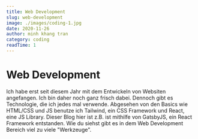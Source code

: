```yaml
---
title: Web Development
slug: web-development
image: ./images/coding-1.jpg
date: 2020-11-26
author: minh khang tran
category: coding
readTime: 1
---
```



<h1 className="title">Web Development</h1>

<p>


Ich habe erst seit diesem Jahr mit dem Entwickeln von Websiten angefangen. Ich bin daher noch ganz frisch dabei. Dennoch gibt es Technologie, die ich jedes mal verwende. Abgesehen von den Basics wie HTML/CSS und JS benutze ich Tailwind, ein CSS Framework und React, eine JS Library. Dieser Blog hier ist z.B. ist mithilfe von GatsbyJS, ein React Framework entstanden. Wie du siehst gibt es in dem Web Development Bereich viel zu viele "Werkzeuge".

</p>

